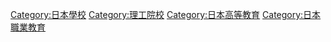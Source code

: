 {{catmore}}
[[Category:日本學校|Category:日本學校]]
[[Category:理工院校|Category:理工院校]]
[[Category:日本高等教育|Category:日本高等教育]]
[[Category:日本職業教育|Category:日本職業教育]]